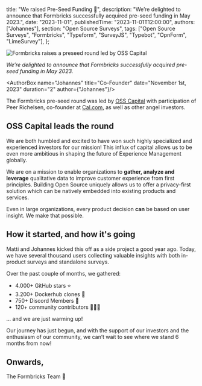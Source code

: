 

  title: "We raised Pre-Seed Funding 💸",
  description:
    "We’re delighted to announce that Formbricks successfully acquired pre-seed funding in May 2023.",
  date: "2023-11-01",
  publishedTime: "2023-11-01T12:00:00",
  authors: ["Johannes"],
  section: "Open Source Surveys",
  tags: ["Open Source Surveys", "Formbricks", "Typeform", "SurveyJS", "Typebot", "OpnForm", "LimeSurvey"],
};

<Image
  src={Preseed}
  alt="Formbricks raises a preseed round led by OSS Capital"
  className="w-full rounded-lg"
/>

_We’re delighted to announce that Formbricks successfully acquired pre-seed funding in May 2023._

<AuthorBox name="Johannes" title="Co-Founder" date="November 1st, 2023" duration="2" author={"Johannes"}/>

The Formbricks pre-seed round was led by [OSS Capital](https://oss.capital/portfolio) with participation of Peer Richelsen, co-founder at [Cal.com](http://Cal.com), as well as other angel investors.

## OSS Capital leads the round

We are both humbled and excited to have won such highly specialized and experienced investors for our mission! This influx of capital allows us to be even more ambitious in shaping the future of Experience Management globally.

We are on a mission to enable organizations to **gather, analyze and leverage** qualitative data to improve customer experience from first principles. Building Open Source uniquely allows us to offer a privacy-first solution which can be natively embedded into existing products and services.

Even in large organizations, every product decision **can** be based on user insight. We make that possible.

## How it started, and how it's going

Matti and Johannes kicked this off as a side project a good year ago. Today, we have several thousand users collecting valuable insights with both in-product surveys and standalone surveys.

Over the past couple of months, we gathered:

- 4.000+ GitHub stars ⭐
- 3.200+ Dockerhub clones 🐳
- 750+ Discord Members 👻
- 120+ community contributors 👨‍👩‍👧

… and we are just warming up!

Our journey has just begun, and with the support of our investors and the enthusiasm of our community, we can’t wait to see where we stand 6 months from now!

## Onwards,

The Formbricks Team 🤍

